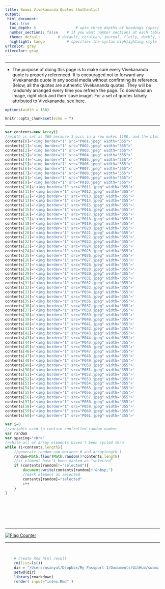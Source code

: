 ```yaml
---
title: Swami Vivekananda Quotes (Authentic)
output:
 html_document:
  toc: true
  toc_depth: 6  				# upto three depths of headings (specified by #, ## and ###)
  number_sections: false 	# if you want number sections at each table header
  theme: default  		# default, cerulean, journal, flatly, darkly, readable, spacelab, united, cosmo, lumen, paper, sandstone, simplex, and yeti
  highlight: tango  		# specifies the syntax highlighting style
urlcolor: gray
citecolor: gray
---
```


<hr> 

- The purpose of doing this page is to make sure every Vivekananda quote is properly referenced. It is encouraged not to forward any Vivekananda quote in any social media without confirming its reference. Below, all the quotes are authentic Vivekananda quotes. They will be randomly arranged every time you refresh the page. To download an image, right click and then 'save image'. For a set of quotes falsely attributed to Vivekananda, see [here](https://onudhyan.blogspot.com/2020/06/quotes-falsely-attributed-to-swami.html){target="_blank"}.

```r
options(width = 150)
```

```r
knitr::opts_chunk$set(echo = T)
```

<style type="text/css"> /* This sets the overall width of the HTML page */
.main-container {
  max-width: 1200px;
  margin-left: auto;
  margin-right: auto;
};
p {line-height: 4em;}
</style>



<hr>


<!-- From this page http://www.javascriptkit.com/javatutors/randomorder.shtml -->

```js
var contents=new Array()
//width is set as 360 because 3 pics in a row makes 1180, and the html page width is set as 1200.
contents[0]='<img border="1" src="P001.jpeg" width="355">'
contents[1]='<img border="1" src="P002.jpeg" width="355">'
contents[2]='<img border="1" src="P003.jpeg" width="355">'
contents[3]='<img border="1" src="P004.jpeg" width="355">'
contents[4]='<img border="1" src="P005.jpeg" width="355">'
contents[5]='<img border="1" src="P006.jpeg" width="355">'
contents[6]='<img border="1" src="P007.jpeg" width="355">'
contents[7]='<img border="1" src="P008.jpeg" width="355">'
contents[8]='<img border="1" src="P009.jpeg" width="355">'
contents[9]='<img border="1" src="P010.jpeg" width="355">'
contents[10]='<img border="1" src="P011.jpeg" width="355">'
contents[11]='<img border="1" src="P012.jpeg" width="355">'
contents[12]='<img border="1" src="P013.jpeg" width="355">'
contents[13]='<img border="1" src="P014.jpeg" width="355">'
contents[14]='<img border="1" src="P015.jpeg" width="355">'
contents[15]='<img border="1" src="P016.jpeg" width="355">'
contents[16]='<img border="1" src="P017.jpeg" width="355">'
contents[17]='<img border="1" src="P018.jpeg" width="355">'
contents[18]='<img border="1" src="P019.jpeg" width="355">'
contents[19]='<img border="1" src="P020.jpeg" width="355">'
contents[20]='<img border="1" src="P021.jpeg" width="355">'
contents[21]='<img border="1" src="P022.jpeg" width="355">'
contents[22]='<img border="1" src="P023.jpeg" width="355">'
contents[23]='<img border="1" src="P024.jpeg" width="355">'
contents[24]='<img border="1" src="P025.jpeg" width="355">'
contents[25]='<img border="1" src="P026.jpeg" width="355">'
contents[26]='<img border="1" src="P027.jpeg" width="355">'
contents[27]='<img border="1" src="P028.jpeg" width="355">'
contents[28]='<img border="1" src="P029.jpeg" width="355">'
contents[29]='<img border="1" src="P030.jpeg" width="355">'
contents[30]='<img border="1" src="P031.jpeg" width="355">'
contents[31]='<img border="1" src="P032.jpeg" width="355">'
contents[32]='<img border="1" src="P033.jpeg" width="355">'
contents[33]='<img border="1" src="P034.jpeg" width="355">'
contents[34]='<img border="1" src="P035.jpeg" width="355">'
contents[35]='<img border="1" src="P036.jpeg" width="355">'
contents[36]='<img border="1" src="P037.jpeg" width="355">'
contents[37]='<img border="1" src="P038.jpeg" width="355">'
contents[38]='<img border="1" src="P039.jpeg" width="355">'
contents[39]='<img border="1" src="P040.jpeg" width="355">'
contents[40]='<img border="1" src="P041.jpeg" width="355">'
contents[41]='<img border="1" src="P042.jpeg" width="355">'
contents[42]='<img border="1" src="P043.jpeg" width="355">'
contents[43]='<img border="1" src="P044.jpeg" width="355">'
contents[44]='<img border="1" src="P045.jpeg" width="355">'
contents[45]='<img border="1" src="P046.jpeg" width="355">'
contents[46]='<img border="1" src="P047.jpeg" width="355">'
contents[47]='<img border="1" src="P048.jpeg" width="355">'
contents[48]='<img border="1" src="P049.jpeg" width="355">'
contents[49]='<img border="1" src="P050.jpeg" width="355">'
contents[50]='<img border="1" src="P051.jpeg" width="355">'
contents[51]='<img border="1" src="P052.jpeg" width="355">'
contents[52]='<img border="1" src="P053.jpeg" width="355">'
contents[53]='<img border="1" src="P054.jpeg" width="355">'
contents[54]='<img border="1" src="P055.jpeg" width="355">'
contents[55]='<img border="1" src="P056.jpeg" width="355">'
contents[56]='<img border="1" src="P057.jpeg" width="355">'
contents[57]='<img border="1" src="P058.jpeg" width="355">'
contents[58]='<img border="1" src="P059.jpeg" width="355">'
contents[59]='<img border="1" src="P060.jpeg" width="355">'
contents[60]='<img border="1" src="P061.jpeg" width="355">'
```

```js
var i=0
//variable used to contain controlled random number 
var random
var spacing="<br>"
//while all of array elements haven't been cycled thru
while (i<contents.length){
    //generate random num between 0 and arraylength-1
    random=Math.floor(Math.random()*contents.length)
    //if element hasn't been marked as "selected"
    if (contents[random]!="selected"){
        document.write(contents[random]+'&nbsp;')
        //mark element as selected
        contents[random]="selected"
        i++
    }
}
```








<p>&nbsp;</p> <p>&nbsp;</p> <p>&nbsp;</p>

<hr>


<div align="center">
<a href="https://info.flagcounter.com/Wwks"><img src="https://s01.flagcounter.com/map/Wwks/size_s/txt_000000/border_CCCCCC/pageviews_0/viewers_0/flags_0/" alt="Flag Counter" border="0"></a>
</div>

<hr><br>

```r
	# Create Rmd html result
	rm(list=ls())
	dir = "/Users/nsanyal/Dropbox/My Passport I/Documents/GitHub/swami-vivekananda-quotes-authentic.github.io"
	setwd(dir)
	library(rmarkdown)
	render( input="index.Rmd" )
```



<!-- 
convert P001.jpeg -resize 20% P001.jpeg
convert P002.jpeg -resize 20% P002.jpeg
convert P003.jpeg -resize 20% P003.jpeg
convert P004.jpeg -resize 20% P004.jpeg

 -->






